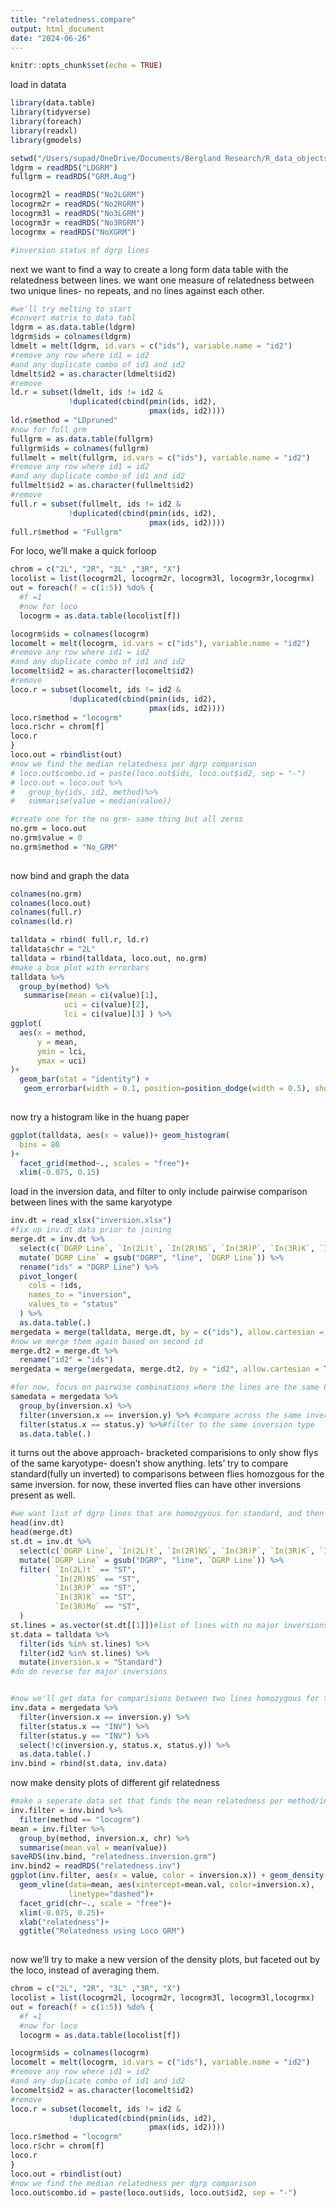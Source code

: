 ---
title: "relatedness.compare"
output: html_document
date: "2024-06-26"
---

```{r setup, include=FALSE}
knitr::opts_chunk$set(echo = TRUE)
```

load in datata
```{r}
library(data.table)
library(tidyverse)
library(foreach)
library(readxl)
library(gmodels)

setwd("/Users/supad/OneDrive/Documents/Bergland Research/R_data_objects/May_2024_objects/")
ldgrm = readRDS("LDGRM")
fullgrm = readRDS("GRM.Aug")

locogrm2l = readRDS("No2LGRM")
locogrm2r = readRDS("No2RGRM")
locogrm3l = readRDS("No3LGRM")
locogrm3r = readRDS("No3RGRM")
locogrmx = readRDS("NoXGRM")

#inversion status of dgrp lines

```
next we want to find a way to create a long form data table with the relatedness between lines. we want one measure of relatedness between two unique lines- no repeats, and no lines against each other. 

```{r}
#we'll try melting to start
#convert matrix to data tabl
ldgrm = as.data.table(ldgrm)
ldgrm$ids = colnames(ldgrm)
ldmelt = melt(ldgrm, id.vars = c("ids"), variable.name = "id2")
#remove any row where id1 = id2
#and any duplicate combo of id1 and id2
ldmelt$id2 = as.character(ldmelt$id2)
#remove 
ld.r = subset(ldmelt, ids != id2 & 
             !duplicated(cbind(pmin(ids, id2),
                               pmax(ids, id2))))
ld.r$method = "LDpruned"
#now for full grm
fullgrm = as.data.table(fullgrm)
fullgrm$ids = colnames(fullgrm)
fullmelt = melt(fullgrm, id.vars = c("ids"), variable.name = "id2")
#remove any row where id1 = id2
#and any duplicate combo of id1 and id2
fullmelt$id2 = as.character(fullmelt$id2)
#remove 
full.r = subset(fullmelt, ids != id2 & 
             !duplicated(cbind(pmin(ids, id2),
                               pmax(ids, id2))))
full.r$method = "Fullgrm"

```

For loco, we'll make a quick forloop

```{r}
chrom = c("2L", "2R", "3L" ,"3R", "X")
locolist = list(locogrm2l, locogrm2r, locogrm3l, locogrm3r,locogrmx)
out = foreach(f = c(1:5)) %do% {
  #f =1
  #now for loco
  locogrm = as.data.table(locolist[f])

locogrm$ids = colnames(locogrm)
locomelt = melt(locogrm, id.vars = c("ids"), variable.name = "id2")
#remove any row where id1 = id2
#and any duplicate combo of id1 and id2
locomelt$id2 = as.character(locomelt$id2)
#remove 
loco.r = subset(locomelt, ids != id2 & 
             !duplicated(cbind(pmin(ids, id2),
                               pmax(ids, id2))))
loco.r$method = "locogrm"
loco.r$chr = chrom[f]
loco.r
}
loco.out = rbindlist(out)
#now we find the median relatedness per dgrp comparison
# loco.out$combo.id = paste(loco.out$ids, loco.out$id2, sep = "-")
# loco.out = loco.out %>% 
#   group_by(ids, id2, method)%>% 
#   summarise(value = median(value))

#create one for the no grm- same thing but all zeros
no.grm = loco.out
no.grm$value = 0
no.grm$method = "No_GRM"
             
```
now bind and graph the data

```{r}
colnames(no.grm)
colnames(loco.out)
colnames(full.r)
colnames(ld.r)

talldata = rbind( full.r, ld.r)
talldata$chr = "2L"
talldata = rbind(talldata, loco.out, no.grm)
#make a box plot with errorbars
talldata %>% 
  group_by(method) %>% 
   summarise(mean = ci(value)[1],
            uci = ci(value)[2],
            lci = ci(value)[3] ) %>% 
ggplot(
  aes(x = method,
      y = mean,
      ymin = lci,
      ymax = uci)
)+
  geom_bar(stat = "identity") + 
   geom_errorbar(width = 0.1, position=position_dodge(width = 0.5), show.legend = F) 
  
```

now try a histogram like in the huang paper
```{r}
ggplot(talldata, aes(x = value))+ geom_histogram(
  bins = 80
)+
  facet_grid(method~., scales = "free")+
  xlim(-0.075, 0.15)
```
load in the inversion data, and filter to only include pairwise comparison between lines with the same karyotype
```{r}

inv.dt = read_xlsx("inversion.xlsx")
#fix up inv.dt data prior to joining
merge.dt = inv.dt %>% 
  select(c(`DGRP Line`, `In(2L)t`, `In(2R)NS`, `In(3R)P`, `In(3R)K`, `In(3R)Mo`)) %>% 
  mutate(`DGRP Line` = gsub("DGRP", "line", `DGRP Line`)) %>% 
  rename("ids" = "DGRP Line") %>% 
  pivot_longer(
    cols = !ids,
    names_to = "inversion",
    values_to = "status"
  ) %>% 
  as.data.table(.)
mergedata = merge(talldata, merge.dt, by = c("ids"), allow.cartesian = T)
#now we merge them again based on second id
merge.dt2 = merge.dt %>% 
  rename("id2" = "ids")
mergedata = merge(mergedata, merge.dt2, by = "id2", allow.cartesian = T)#note, inverstion status of id"1" is now marked byx, id2 is marked by y

#for now, focus on pairwise combinations where the lines are the same karyotype, split across each inversion
samedata = mergedata %>% 
  group_by(inversion.x) %>% 
  filter(inversion.x == inversion.y) %>% #compare across the same inversion
  filter(status.x == status.y) %>%#filter to the same inversion type
  as.data.table(.)


```
it turns out the above approach- bracketed comparisions to only show flys of the same karyotype- doesn't show anything. lets' try to compare standard(fully un inverted) to comparisons between flies homozgous for the same inversion. for now, these inverted flies can have other inversions present as well. 
```{r}
#we want list of dgrp lines that are homozgyous for standard, and then each inversion.
head(inv.dt)
head(merge.dt)
st.dt = inv.dt %>% 
  select(c(`DGRP Line`, `In(2L)t`, `In(2R)NS`, `In(3R)P`, `In(3R)K`, `In(3R)Mo`)) %>% 
  mutate(`DGRP Line` = gsub("DGRP", "line", `DGRP Line`)) %>% 
  filter( `In(2L)t` == "ST",
          `In(2R)NS` == "ST",
          `In(3R)P` == "ST",
          `In(3R)K` == "ST",
          `In(3R)Mo` == "ST",
  )
st.lines = as.vector(st.dt[[1]])#list of lines with no major inversions
st.data = talldata %>% 
  filter(ids %in% st.lines) %>% 
  filter(id2 %in% st.lines) %>% 
  mutate(inversion.x = "Standard")
#do do reverse for major inversions


#now we'll get data for comparisions between two lines homozygous for the same inversion
inv.data = mergedata %>% 
  filter(inversion.x == inversion.y) %>%
  filter(status.x == "INV") %>% 
  filter(status.y == "INV") %>% 
  select(!c(inversion.y, status.x, status.y)) %>% 
  as.data.table(.)
inv.bind = rbind(st.data, inv.data)
```

now make density plots of different gif relatedness
```{r}
#make a seperate data set that finds the mean relatedness per method/inversion
inv.filter = inv.bind %>% 
  filter(method == "locogrm")
mean = inv.filter %>% 
  group_by(method, inversion.x, chr) %>% 
  summarise(mean.val = mean(value))
saveRDS(inv.bind, "relatedness.inversion.grm")
inv.bind2 = readRDS("relatedness.inv")
ggplot(inv.filter, aes(x = value, color = inversion.x)) + geom_density() +
  geom_vline(data=mean, aes(xintercept=mean.val, color=inversion.x),
             linetype="dashed")+
  facet_grid(chr~., scale = "free")+
  xlim(-0.075, 0.25)+
  xlab("relatedness")+
  ggtitle("Relatedness using Loco GRM")
  
```

now we'll try to make a new version of the density plots, but faceted out by the loco, instead of averaging them.

```{r}
chrom = c("2L", "2R", "3L" ,"3R", "X")
locolist = list(locogrm2l, locogrm2r, locogrm3l, locogrm3l,locogrmx)
out = foreach(f = c(1:5)) %do% {
  #f =1
  #now for loco
  locogrm = as.data.table(locolist[f])

locogrm$ids = colnames(locogrm)
locomelt = melt(locogrm, id.vars = c("ids"), variable.name = "id2")
#remove any row where id1 = id2
#and any duplicate combo of id1 and id2
locomelt$id2 = as.character(locomelt$id2)
#remove 
loco.r = subset(locomelt, ids != id2 & 
             !duplicated(cbind(pmin(ids, id2),
                               pmax(ids, id2))))
loco.r$method = "locogrm"
loco.r$chr = chrom[f]
loco.r
}
loco.out = rbindlist(out)
#now we find the median relatedness per dgrp comparison
loco.out$combo.id = paste(loco.out$ids, loco.out$id2, sep = "-")
```

